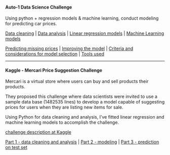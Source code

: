 #### Auto-1 Data Science Challenge

Using python + regression models & machine learning, conduct modeling for predicting car prices.

[Data cleaning](http://nbviewer.jupyter.org/github/erickfis/Challenges/blob/master/auto-1/cleaning.ipynb) |
[Data analysis](http://nbviewer.jupyter.org/github/erickfis/Challenges/blob/master/auto-1/analysis.ipynb) |
[Linear regression models](http://nbviewer.jupyter.org/github/erickfis/Challenges/blob/master/auto-1/linear-regression.ipynb) |
[Machine Learning models](http://nbviewer.jupyter.org/github/erickfis/Challenges/blob/master/auto-1/machine.ipynb)


[Predicting missing prices](http://nbviewer.jupyter.org/github/erickfis/Challenges/blob/master/auto-1/prediction.ipynb) |
[Improving the model](http://nbviewer.jupyter.org/github/erickfis/Challenges/blob/master/auto-1/improving.ipynb) |
[Criteria and considerations for model selection](http://nbviewer.jupyter.org/github/erickfis/Challenges/blob/master/auto-1/criteria.ipynb) |
[Tools used](http://nbviewer.jupyter.org/github/erickfis/Challenges/blob/master/auto-1/tools.ipynb)

***

#### Kaggle - Mercari Price Suggestion Challenge

Mercari is a virtual store where users can buy and sell products their products.

They proposed this challenge where data scientists were invited to use a sample data base (1482535 lines) to develop a model capable of suggesting prices for users when they are listing new items for sale.

Using Python for data cleaning and analysis, I've fitted linear regression and machine learning models to accomplish the challenge.

[challenge description at Kaggle](https://www.kaggle.com/c/mercari-price-suggestion-challenge)



[Part 1 - data cleaning and analysis](http://nbviewer.jupyter.org/github/erickfis/Challenges/blob/master/kaggle/mercari/data-cleaning.ipynb) |
[Part 2 - modeling ](http://nbviewer.jupyter.org/github/erickfis/Challenges/blob/master/kaggle/mercari/modeling.ipynb) |
[Part 3 - prediction on test set](http://nbviewer.jupyter.org/github/erickfis/Challenges/blob/master/kaggle/mercari/prediction.ipynb)

